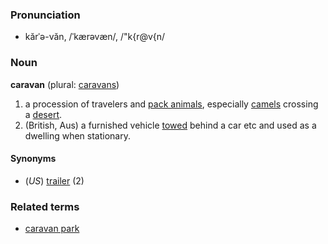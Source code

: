 ===Pronunciation===
*kărˈə-văn, /ˈkærəvæn/, /"k{r@v{n/

===Noun===
'''caravan''' (plural: [[caravans]])

# a procession of travelers and [[pack animal]]s, especially [[camel]]s crossing a [[desert]].
# (British, Aus) a furnished vehicle [[tow]]ed behind a car etc and used as a dwelling when stationary.

====Synonyms====
*(''US'') [[trailer]] (2)

===Related terms===
*[[caravan park]]